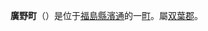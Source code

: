 {{unreferenced|time=2011-08-01T04:19:44+00:00}}

{{日本町村|
自治體名=廣野|
町村=町|
圖像=[[File:TEPCO_Hirono.JPG|240px]]|
圖像說明=[[廣野火力發電廠|廣野火力發電廠]]|
町村章=|
日文原名=広野町|
平假名=ひろのまち|
羅馬字拼音=Hirono-machi|
都道府縣=福島縣|
支廳=|
郡=雙葉郡|
編號=07541-8|
面積=58.39|
邊界未定=|
人口=4,083人|
統計時間=2017年10月1日|
自治體=[[磐城市|磐城市]]、[[楢葉町|楢葉町]]|
樹=[[櫻|櫻]]|
花=[[山百合|山百合]]|
鳥=|
其他象徵物=|
其他象徵=|
郵遞區號=979-0402|
所在地=双葉郡廣野町大字下北迫字苗代替35番地|
電話號碼=240-27-2111|
外部連結=http://www.town.hirono.fukushima.jp/|
經度=|
緯度=|
地圖=|
註記=
}}
'''廣野町'''（{{jpn|j=広野町|hg=ひろのまち|rm=Hirono machi|f=y}}）是位于[[福島縣|福島縣]][[濱通|濱通]]的一[[町|町]]。屬[[双葉郡|双葉郡]]。
{{福島縣}}

{{Authority control}}
{{日本地理小作品}}